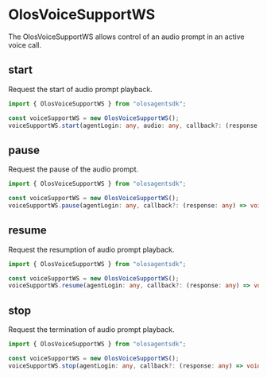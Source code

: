 # OlosVoiceSupportWS

The OlosVoiceSupportWS allows control of an audio prompt in an active voice call.

## start

Request the start of audio prompt playback.

```ts copy
import { OlosVoiceSupportWS } from "olosagentsdk";

const voiceSupportWS = new OlosVoiceSupportWS();
voiceSupportWS.start(agentLogin: any, audio: any, callback?: (response: any) => void);
```

## pause

Request the pause of the audio prompt.

```ts copy
import { OlosVoiceSupportWS } from "olosagentsdk";

const voiceSupportWS = new OlosVoiceSupportWS();
voiceSupportWS.pause(agentLogin: any, callback?: (response: any) => void);
```

## resume

Request the resumption of audio prompt playback.

```ts copy
import { OlosVoiceSupportWS } from "olosagentsdk";

const voiceSupportWS = new OlosVoiceSupportWS();
voiceSupportWS.resume(agentLogin: any, callback?: (response: any) => void);
```

## stop

Request the termination of audio prompt playback.

```ts copy
import { OlosVoiceSupportWS } from "olosagentsdk";

const voiceSupportWS = new OlosVoiceSupportWS();
voiceSupportWS.stop(agentLogin: any, callback?: (response: any) => void);
```

